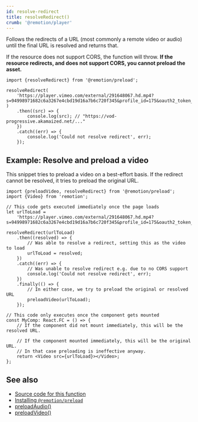 ```yaml
---
id: resolve-redirect
title: resolveRedirect()
crumb: '@remotion/player'
---
```


Follows the redirects of a URL (most commonly a remote video or audio) until the final URL is resolved and returns that.

If the resource does not support CORS, the function will throw. **If the resource redirects, and does not support CORS, you cannot preload the asset.**

```tsx twoslash
import {resolveRedirect} from '@remotion/preload';

resolveRedirect(
	'https://player.vimeo.com/external/291648067.hd.mp4?s=94998971682c6a3267e4cbd19d16a7b6c720f345&profile_id=175&oauth2_token_id=57447761',
)
	.then((src) => {
		console.log(src); // "https://vod-progressive.akamaized.net/..."
	})
	.catch((err) => {
		console.log('Could not resolve redirect', err);
	});
```

## Example: Resolve and preload a video

This snippet tries to preload a video on a best-effort basis. If the redirect cannot be resolved, it tries to preload the original URL.

```tsx twoslash
import {preloadVideo, resolveRedirect} from '@remotion/preload';
import {Video} from 'remotion';

// This code gets executed immediately once the page loads
let urlToLoad =
	'https://player.vimeo.com/external/291648067.hd.mp4?s=94998971682c6a3267e4cbd19d16a7b6c720f345&profile_id=175&oauth2_token_id=57447761';

resolveRedirect(urlToLoad)
	.then((resolved) => {
		// Was able to resolve a redirect, setting this as the video to load
		urlToLoad = resolved;
	})
	.catch((err) => {
		// Was unable to resolve redirect e.g. due to no CORS support
		console.log('Could not resolve redirect', err);
	})
	.finally(() => {
		// In either case, we try to preload the original or resolved URL
		preloadVideo(urlToLoad);
	});

// This code only executes once the component gets mounted
const MyComp: React.FC = () => {
	// If the component did not mount immediately, this will be the resolved URL.

	// If the component mounted immediately, this will be the original URL.
	// In that case preloading is ineffective anyway.
	return <Video src={urlToLoad}></Video>;
};
```

## See also

- [Source code for this function](https://github.com/remotion-dev/remotion/blob/main/packages/preload/src/resolve-redirect.ts)
- [Installing `@remotion/preload`](/docs/preload)
- [preloadAudio()](/docs/preload/preload-audio)
- [preloadVideo()](/docs/preload/preload-video)
